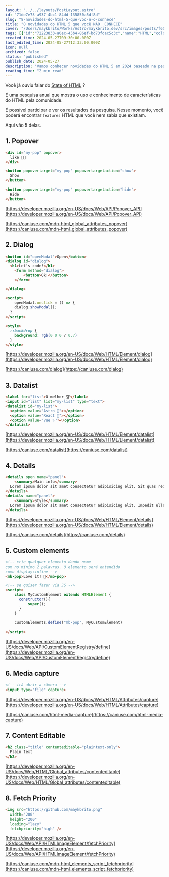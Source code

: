 ```yaml
---
layout: "../../layouts/PostLayout.astro"
id: "71de7e73-a937-4bc1-84dd-135850a5df8d"
slug: "8-novidades-do-html-5-que-voc-n-o-conhece"
title: "8 novidades do HTML 5 que você NÃO  CONHECE"
cover: "/Users/maykbrito/Works/Astro/maykbrito.dev/src/images/posts/f609571bf439523f169c5f8a66fb0bb3cda1038d454037a926cfb1f4deece258-cover.png"
tags: [{"id":"72223833-a0ec-45b4-86ef-bd73fdac5c3c","name":"HTML","color":"purple"}]
created_time: 2024-05-27T09:30:00.000Z
last_edited_time: 2024-05-27T12:33:00.000Z
icon: null
archived: false
status: "published"
publish_date: 2024-05-27
description: "Vamos conhecer novidades do HTML 5 em 2024 baseado na pesquisa State of HTML"
reading_time: "2 min read"
---
```



Você já ouviu falar do [State of HTML](https://stateofhtml.com/en-US) ?


É uma pesquisa anual que mostra o uso e conhecimento de características do HTML pela comunidade.


É possível participar e ver os resultados da pesquisa. Nesse momento, você poderá encontrar `features` HTML que você nem sabia que existiam.


Aqui vão 5 delas.


## 1. Popover


```html
<div id="my-pop" popover> 
  like 👍🏾 
</div>

<button popovertarget="my-pop" popovertargetaction="show">
  Show
</button>

<button popovertarget="my-pop" popovertargetaction="hide">
  Hide
</button>
```


[https://developer.mozilla.org/en-US/docs/Web/API/Popover_API](https://developer.mozilla.org/en-US/docs/Web/API/Popover_API)


[https://caniuse.com/mdn-html_global_attributes_popover](https://caniuse.com/mdn-html_global_attributes_popover)


## 2. Dialog


```html
<button id="openModal">Open</button>
<dialog id="dialog">
  <h1>Let's code!</h1>
	<form method="dialog">
		<button>Ok!</button>
	</form>

</dialog>

<script>
	openModal.onclick = () => {
    dialog.showModal();
  }
</script>

<style>
  ::backdrop {
    background: rgb(0 0 0 / 0.7)
  }
</style>
```


[https://developer.mozilla.org/en-US/docs/Web/HTML/Element/dialog](https://developer.mozilla.org/en-US/docs/Web/HTML/Element/dialog)


[https://caniuse.com/dialog](https://caniuse.com/dialog)



## 3. Datalist


```html
<label for="list">O melhor 🏆</label>
<input id="list" list="my-list" type="text">
<datalist id="my-list">
  <option value="Astro 🚀"></option>
  <option value="React 🤮"></option>
  <option value="Vue ✨"></option>
</datalist>
```


[https://developer.mozilla.org/en-US/docs/Web/HTML/Element/datalist](https://developer.mozilla.org/en-US/docs/Web/HTML/Element/datalist)


[https://caniuse.com/datalist](https://caniuse.com/datalist)


## 4. Details


```html
<details open name="panel">
	<summary>Main info</summary>
  Lorem ipsum dolor sit amet consectetur adipisicing elit. Sit quas reiciendis amet est debitis nobis natus, error nostrum perferendis modi, placeat officiis. Culpa deleniti cupiditate nobis, quaerat a distinctio ad.
</details>
<details name="panel">
	<summary>Style</summary>
  Lorem ipsum dolor sit amet consectetur adipisicing elit. Impedit ullam sint adipisci consectetur vel dolorum libero optio voluptatibus omnis quidem! Maxime rem tempora atque explicabo saepe minima omnis sequi fugit!
</details>
```


[https://developer.mozilla.org/en-US/docs/Web/HTML/Element/details](https://developer.mozilla.org/en-US/docs/Web/HTML/Element/details)


[https://caniuse.com/details](https://caniuse.com/details)


## 5. Custom elements


```html
<!-- crie qualquer elemento dando nome 
com no mínimo 2 palavras. O elemento será entendido 
como display:inline -->
<mb-pop>Love it! 💜</mb-pop>

<!-- se quiser fazer via JS -->
<script>
	class MyCustomElement extends HTMLElement {
	  constructor(){
		  super();
	  }
	}
	
	customElements.define("mb-pop", MyCustomElement)

</script>
```


[https://developer.mozilla.org/en-US/docs/Web/API/CustomElementRegistry/define](https://developer.mozilla.org/en-US/docs/Web/API/CustomElementRegistry/define)


## 6. Media capture


```html
<!-- irá abrir a câmera -->
<input type="file" capture>
```


[https://developer.mozilla.org/en-US/docs/Web/HTML/Attributes/capture](https://developer.mozilla.org/en-US/docs/Web/HTML/Attributes/capture)


[https://caniuse.com/html-media-capture](https://caniuse.com/html-media-capture)


## 7. Content Editable


```html
<h2 class="title" contenteditable="plaintext-only">
  Plain text
</h2>
```


[https://developer.mozilla.org/en-US/docs/Web/HTML/Global_attributes/contenteditable](https://developer.mozilla.org/en-US/docs/Web/HTML/Global_attributes/contenteditable)


## 8. Fetch Priority


```html
<img src="https://github.com/maykbrito.png"
  width="200" 
  height="200"
  loading="lazy"
  fetchpriority="high" />
```


[https://developer.mozilla.org/en-US/docs/Web/API/HTMLImageElement/fetchPriority](https://developer.mozilla.org/en-US/docs/Web/API/HTMLImageElement/fetchPriority)


[https://caniuse.com/mdn-html_elements_script_fetchpriority](https://caniuse.com/mdn-html_elements_script_fetchpriority)


